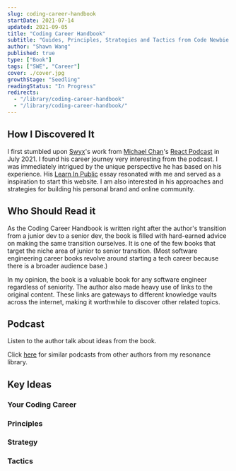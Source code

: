```yaml
---
slug: coding-career-handbook
startDate: 2021-07-14
updated: 2021-09-05
title: "Coding Career Handbook"
subtitle: "Guides, Principles, Strategies and Tactics from Code Newbie to Senior Dev"
author: "Shawn Wang"
published: true
type: ["Book"]
tags: ["SWE", "Career"]
cover: ./cover.jpg
growthStage: "Seedling"
readingStatus: "In Progress"
redirects:
  - "/library/coding-career-handbook"
  - "/library/coding-career-handbook/"
---
```


<WIP />

## How I Discovered It

I first stumbled upon [Swyx](https://www.swyx.io/)'s work from [Michael Chan](https://chantastic.org/)'s [React Podcast](https://reactpodcast.com/) in July 2021. I found his career journey very interesting from the podcast. I was immediately intrigued by the unique perspective he has based on his experience. His [Learn In Public](https://www.swyx.io/learn-in-public/) essay resonated with me and served as a inspiration to start this website. I am also interested in his approaches and strategies for building his personal brand and online community.

## Who Should Read it

As the Coding Career Handbook is written right after the author's transition from a junior dev to a senior dev, the book is filled with hard-earned advice on making the same transition ourselves. It is one of the few books that target the niche area of junior to senior transition. (Most software engineering career books revolve around starting a tech career because there is a broader audience base.)

In my opinion, the book is a valuable book for any software engineer regardless of seniority. The author also made heavy use of links to the original content. These links are gateways to different knowledge vaults across the internet, making it worthwhile to discover other related topics.

## Podcast

Listen to the author talk about ideas from the book.

<SpotifySingleEmbed src="https://open.spotify.com/embed/episode/6zZwXsre7cdeUX10zqXBTb" />

Click [here](https://open.spotify.com/playlist/3OrqnhAeVXce4mLRJrG4lA) for similar podcasts from other authors from my resonance library.

## Key Ideas

### Your Coding Career

### Principles

### Strategy

### Tactics
